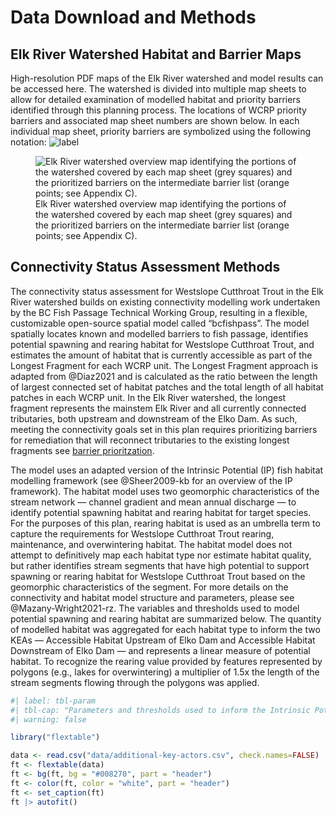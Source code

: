 # Data Download and Methods {-}

## Elk River Watershed Habitat and Barrier Maps {-}

High-resolution PDF maps of the Elk River watershed and model results can be accessed here. The watershed is divided into multiple map sheets to allow for detailed examination of modelled habitat and priority barriers identified through this planning process. The locations of WCRP priority barriers and associated map sheet numbers are shown below. In each individual map sheet, priority barriers are symbolized using the following notation: ![label](images/priority-crossing-label.png)

![Elk River watershed overview map identifying the portions of the watershed covered by each map sheet (grey squares) and the prioritized barriers on the intermediate barrier list (orange points; see Appendix C).](images/overview-map-elkr.png){#fig-over}

## Connectivity Status Assessment Methods {-}

The connectivity status assessment for Westslope Cutthroat Trout in the Elk River watershed builds on existing connectivity modelling work undertaken by the BC Fish Passage Technical Working Group, resulting in a flexible, customizable open-source spatial model called "bcfishpass". The model spatially locates known and modelled barriers to fish passage, identifies potential spawning and rearing habitat for Westslope Cutthroat Trout, and estimates the amount of habitat that is currently accessible as part of the Longest Fragment for each WCRP unit. The Longest Fragment approach is adapted from @Diaz2021 and is calculated as the ratio between the length of largest connected set of habitat patches and the total length of all habitat patches in each WCRP unit. In the Elk River watershed, the longest fragment represents the mainstem Elk River and all currently connected tributaries, both upstream and downstream of the Elko Dam. As such, meeting the connectivity goals set in this plan requires prioritizing barriers for remediation that will reconnect tributaries to the existing longest fragments see [barrier prioritzation](barrier-prioritization.qmd).

The model uses an adapted version of the Intrinsic Potential (IP) fish habitat modelling framework (see @Sheer2009-kb for an overview of the IP framework). The habitat model uses two geomorphic characteristics of the stream network — channel gradient and mean annual discharge — to identify potential spawning habitat and rearing habitat for target species. For the purposes of this plan, rearing habitat is used as an umbrella term to capture the requirements for Westslope Cutthroat Trout rearing, maintenance, and overwintering habitat. The habitat model does not attempt to definitively map each habitat type nor estimate habitat quality, but rather identifies stream segments that have high potential to support spawning or rearing habitat for Westslope Cutthroat Trout based on the geomorphic characteristics of the segment. For more details on the connectivity and habitat model structure and parameters, please see @Mazany-Wright2021-rz. The variables and thresholds used to model potential spawning and rearing habitat are summarized below. The quantity of modelled habitat was aggregated for each habitat type to inform the two KEAs — Accessible Habitat Upstream of Elko Dam and Accessible Habitat Downstream of Elko Dam — and represents a linear measure of potential habitat. To recognize the rearing value provided by features represented by polygons (e.g., lakes for overwintering) a multiplier of 1.5x the length of the stream segments flowing through the polygons was applied.

```r
#| label: tbl-param
#| tbl-cap: "Parameters and thresholds used to inform the Intrinsic Potential habitat model for spawning and rearing habitat for Westslope Cutthroat Trout in the Elk River watershed."
#| warning: false

library("flextable")

data <- read.csv("data/additional-key-actors.csv", check.names=FALSE)
ft <- flextable(data)
ft <- bg(ft, bg = "#008270", part = "header")
ft <- color(ft, color = "white", part = "header")
ft <- set_caption(ft)
ft |> autofit() 
```